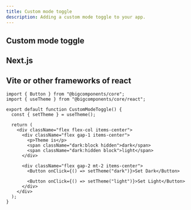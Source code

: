 ```yaml
---
title: Custom mode toggle
description: Adding a custom mode toggle to your app.
---
```


## Custom mode toggle

## Next.js

<ComponentPreview name="custom-mode-toggle-next" />

## Vite or other frameworks of react

```tsx {2, 5, 16, 18}
import { Button } from "@bigcomponents/core";
import { useTheme } from "@bigcomponents/core/react";

export default function CustomModeToggle() {
  const { setTheme } = useTheme();

  return (
    <div className="flex flex-col items-center">
      <div className="flex gap-1 items-center">
        <p>Theme is</p>
        <span className="dark:block hidden">dark</span>
        <span className="dark:hidden block">light</span>
      </div>

      <div className="flex gap-2 mt-2 items-center">
        <Button onClick={() => setTheme("dark")}>Set Dark</Button>

        <Button onClick={() => setTheme("light")}>Set Light</Button>
      </div>
    </div>
  );
}
```

